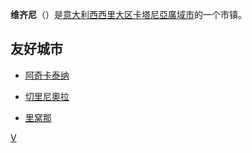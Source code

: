 {{Infobox Settlement
| name = 维齐尼
| native_name = Vizzini
| native_name_lang = it
| settlement_type = [[市镇_(意大利)|市镇]]
| official_name = Comune di Vizzini
| image_skyline = Church Vizzini.JPG
| imagesize = 
| image_caption = 教堂
| image_flag = 
| image_shield = 
| pushpin_map = Italy
| pushpin_label_position = bottom
| subdivision_type = 国家
| subdivision_name = {{ITA}}
| subdivision_type1 = [[意大利行政区划|大区]]
| subdivision_name1 = [[西西里大区|西西里大区]]
| subdivision_type2 = [[意大利行政区划|省/广域市]]
| subdivision_name2 = [[卡塔尼亞廣域市|卡塔尼亞廣域市]]
| elevation_m = 586
| elevation_ft = 
| area_total_km2 = 125
| population_as_of = 2004年
| population_total = 7017
| population_density_km2 = auto
| timezone = [[CET|CET]]
| utc_offset = +1
| timezone_DST = 
| utc_offset_DST = 
| website =  
}}
'''维齐尼'''（{{lang|it|Vizzini}}）是[[意大利|意大利]][[西西里岛|西西里大区]][[卡塔尼亞廣域市|卡塔尼亞廣域市]]的一个市镇。

==友好城市==
* {{ITA}}[[阿奇卡泰纳|阿奇卡泰纳]]
* {{ITA}}[[切里尼奧拉|切里尼奧拉]]
* {{ITA}}[[里窝那|里窝那]]

{{卡塔尼亞廣域市市鎮}}
{{Authority control}}
{{Italy-geo-stub}}

[[Category:卡塔尼亚广域市市镇|V]]